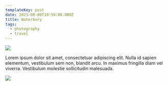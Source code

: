 ```yaml
---
templateKey: post
date: 2023-08-06T19:59:00.000Z
title: Waterbury
tags:
  - photography
  - travel
---
```

![](../../static/assets/20230806-IMG_6242.jpg)

Lorem ipsum dolor sit amet, consectetuar adipiscing elit. Nulla id sapien elementum, vestibulum sem non, blandit arcu. In maximus fringilla diam vel viverra. Vestibulum molestie sollicitudin malesuada.

![](../../static/assets/20230806-IMG_6246.jpg)
